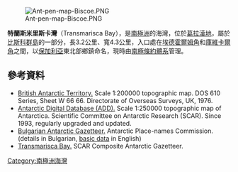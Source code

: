 [[Image:Ant-pen-map-Biscoe.PNG|thumb]]

{{coord|66|15|10|S|67|02|00|W|display=title}}

'''特蘭斯米里斯卡灣'''（Transmarisca Bay），是[[南極洲|南極洲]]的海灣，位於[[葛拉漢地|葛拉漢地]]，屬於[[比斯科群島|比斯科群島]]的一部分，長3.2公里、寬4.3公里，入口處在[[埃德霍爾姆角|埃德霍爾姆角]]和[[庫維卡爾角|庫維卡爾角]]之間，以[[保加利亞|保加利亞]]東北部鄉鎮命名，現時由[[南極條約體系|南極條約體系]]管理。

==參考資料==
* [https://data.aad.gov.au/aadc/mapcat/display_map.cfm?map_id=3162 British Antarctic Territory.] {{Wayback|url=https://data.aad.gov.au/aadc/mapcat/display_map.cfm?map_id=3162 |date=20131113090724 }}  Scale 1:200000 topographic map.  DOS 610 Series, Sheet W 66 66.  Directorate of Overseas Surveys, UK, 1976.
* [http://www.add.scar.org Antarctic Digital Database (ADD).] {{Wayback|url=http://www.add.scar.org/ |date=20170305000653 }} Scale 1:250000 topographic map of Antarctica. Scientific Committee on Antarctic Research (SCAR). Since 1993, regularly upgraded and updated.
* [http://apcbg.org/gazet-bg.doc Bulgarian Antarctic Gazetteer.] {{Wayback|url=http://apcbg.org/gazet-bg.doc |date=20131012104624 }} Antarctic Place-names Commission. (details in Bulgarian, [http://apcbg.org/gazet.htm basic data] {{Wayback|url=http://apcbg.org/gazet.htm |date=20160304071225 }} in English)
* [https://data.aad.gov.au/aadc/gaz/scar/display_name.cfm?gaz_id=137773 Transmarisca Bay.] {{Wayback|url=https://data.aad.gov.au/aadc/gaz/scar/display_name.cfm?gaz_id=137773 |date=20190204065716 }} SCAR Composite Antarctic Gazetteer.

{{DEFAULTSORT:Transmarisca Bay}}
[[Category:南極洲海灣|Category:南極洲海灣]]


{{Biscoes-geo-stub}}